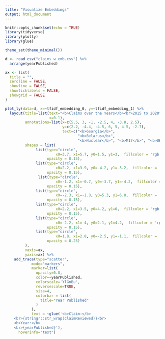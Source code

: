 ```yaml
---
title: "Visualize Embeddings"
output: html_document
---
```


```r
knitr::opts_chunk$set(echo = TRUE)
library(tidyverse)
library(plotly)
library(glue)

theme_set(theme_minimal())
```

```r
d <- read_csv("claims_w_emb.csv") %>%
  arrange(yearPublished)
```


```r
ax <- list(
  title = "",
  zeroline = FALSE,
  showline = FALSE,
  showticklabels = FALSE,
  showgrid = FALSE
)

plot_ly(data=d, x=~tfidf_embedding_0, y=~tfidf_embedding_1) %>%
  layout(title=list(text="<b>Claims over the Years</b><br>2015 to 2020",
                    x=0.1),
         annotations=list(x=c(5.5, 3, -1, -2.5, 4, -3.8, 2.5), 
                          y=c(2.2, -4.4, -4.5, 6, 5, 4.5, -2.7), 
                          text=c("<b>Georgia</b>",
                                 "<b>Belarus</b>", 
                                 "<b>Nuclear</b>", "<b>M17</b>", "<b>UK</b>", "<b>White Helmets</b>", "<b>Crimea</b>"), showarrow=F),
         shapes = list(
              list(type="circle",
                       x0=3.7, x1=5.7, y0=1.5, y1=3,  fillcolor = 'rgb(30, 100, 120)', line = list(color = 'rgb(30, 100, 120)'),
                   opacity = 0.15),
              list(type="circle",
                       x0=2.2, x1=3.9, y0=-4.2, y1=-3.2,  fillcolor = 'rgb(30, 100, 120)', line = list(color = 'rgb(30, 100, 120)'),
                   opacity = 0.15),
               list(type="circle",
                       x0=-1.2, x1=-0.7, y0=-3.7, y1=-4.2,  fillcolor = 'rgb(30, 100, 120)', line = list(color = 'rgb(30, 100, 120)'),
                   opacity = 0.15),
              list(type="circle",
                       x0=-2.3, x1=-1.0, y0=5.3, y1=6.8,  fillcolor = 'rgb(30, 100, 120)', line = list(color = 'rgb(30, 100, 120)'),
                   opacity = 0.15),
              list(type="circle",
                       x0=2.2, x1=3.5, y0=4.2, y1=6,  fillcolor = 'rgb(30, 100, 120)', line = list(color = 'rgb(30, 100, 120)'),
                   opacity = 0.15),
              list(type="circle",
                       x0=-2.2, x1=-4, y0=2.1, y1=4.2,  fillcolor = 'rgb(30, 100, 120)', line = list(color = 'rgb(30, 100, 120)'),
                   opacity = 0.15),
              list(type="circle",
                       x0=1.8, x1=2.8, y0=-2.5, y1=-1.1,  fillcolor = 'rgb(30, 100, 120)', line = list(color = 'rgb(30, 100, 120)'),
                   opacity = 0.25)
         ),
         xaxis=ax, 
         yaxis=ax) %>%
    add_trace(type="scatter",
            mode="markers",
            marker=list(
              opacity=0.8,
              color=~yearPublished,
              colorscale='YlGnBu',
              reversescale=TRUE,
              size=4,
              colorbar = list(
                title="Year Published"
              )
            ),
            text = ~glue('<b>Claim:</b>
    <br>{stringr::str_wrap(claimReviewed)}<br>
    <b>Year:</b>
    <br>{yearPublished}'),
      hoverinfo="text") 
  
```

